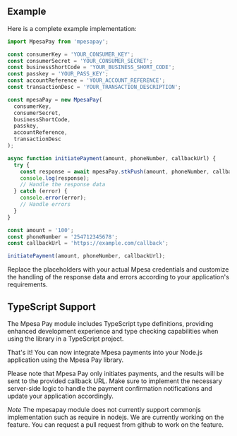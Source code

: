 ## Example

Here is a complete example implementation:

```javascript
import MpesaPay from 'mpesapay';

const consumerKey = 'YOUR_CONSUMER_KEY';
const consumerSecret = 'YOUR_CONSUMER_SECRET';
const businessShortCode = 'YOUR_BUSINESS_SHORT_CODE';
const passkey = 'YOUR_PASS_KEY';
const accountReference = 'YOUR_ACCOUNT_REFERENCE';
const transactionDesc = 'YOUR_TRANSACTION_DESCRIPTION';

const mpesaPay = new MpesaPay(
  consumerKey,
  consumerSecret,
  businessShortCode,
  passkey,
  accountReference,
  transactionDesc
);

async function initiatePayment(amount, phoneNumber, callbackUrl) {
  try {
    const response = await mpesaPay.stkPush(amount, phoneNumber, callbackUrl);
    console.log(response);
    // Handle the response data
  } catch (error) {
    console.error(error);
    // Handle errors
  }
}

const amount = '100';
const phoneNumber = '254712345678';
const callbackUrl = 'https://example.com/callback';

initiatePayment(amount, phoneNumber, callbackUrl);
```

Replace the placeholders with your actual Mpesa credentials and customize the handling of the response data and errors according to your application's requirements.


## TypeScript Support

The Mpesa Pay module includes TypeScript type definitions, providing enhanced development experience and type checking capabilities when using the library in a TypeScript project.


That's it! You can now integrate Mpesa payments into your Node.js application using the Mpesa Pay library.

Please note that Mpesa Pay only initiates payments, and the results will be sent to the provided callback URL. Make sure to implement the necessary server-side logic to handle the payment confirmation notifications and update your application accordingly.

*Note* The mpesapay module does not currently support commonjs implementation such as
require in nodejs. We are currently working on the feature. You can request a pull request
from github to work on the feature.
